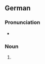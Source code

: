==German==

===Pronunciation===
* {{audio|de|De-Brauhäuser.ogg|Audio}}

===Noun===
{{head|de|noun form}}

# {{plural of|de|Brauhaus}}